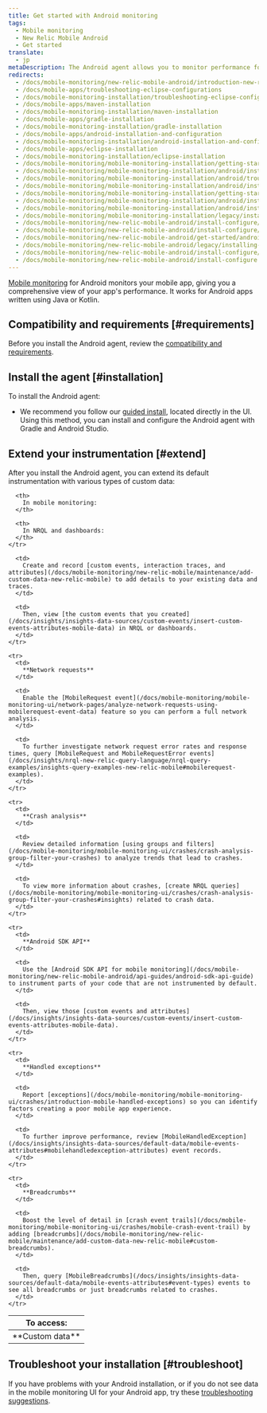 ```yaml
---
title: Get started with Android monitoring
tags:
  - Mobile monitoring
  - New Relic Mobile Android
  - Get started
translate:
  - jp
metaDescription: The Android agent allows you to monitor performance for Android apps written using Java or Kotlin.
redirects:
  - /docs/mobile-monitoring/new-relic-mobile-android/introduction-new-relic-mobile-android
  - /docs/mobile-apps/troubleshooting-eclipse-configurations
  - /docs/mobile-monitoring-installation/troubleshooting-eclipse-configurations
  - /docs/mobile-apps/maven-installation
  - /docs/mobile-monitoring-installation/maven-installation
  - /docs/mobile-apps/gradle-installation
  - /docs/mobile-monitoring-installation/gradle-installation
  - /docs/mobile-apps/android-installation-and-configuration
  - /docs/mobile-monitoring-installation/android-installation-and-configuration
  - /docs/mobile-apps/eclipse-installation
  - /docs/mobile-monitoring-installation/eclipse-installation
  - /docs/mobile-monitoring/mobile-monitoring-installation/getting-started/android-installation-and-configuration
  - /docs/mobile-monitoring/mobile-monitoring-installation/android/installing-android-apps-gradle-and
  - /docs/mobile-monitoring/mobile-monitoring-installation/android/troubleshooting-eclipse-configurations
  - /docs/mobile-monitoring/mobile-monitoring-installation/android/installing-android-apps-eclipse
  - /docs/mobile-monitoring/mobile-monitoring-installation/getting-started/android-installation-configuration
  - /docs/mobile-monitoring/mobile-monitoring-installation/android/installing-android-apps-gradle-android-studio
  - /docs/mobile-monitoring/mobile-monitoring-installation/android/installing-android-apps-maven
  - /docs/mobile-monitoring/mobile-monitoring-installation/legacy/installing-android-apps-eclipse
  - /docs/mobile-monitoring/new-relic-mobile-android/install-configure/android-installation-configuration
  - /docs/mobile-monitoring/new-relic-mobile-android/install-configure/installing-android-apps-gradle-android-studio
  - /docs/mobile-monitoring/new-relic-mobile-android/get-started/android-installation-configuration
  - /docs/mobile-monitoring/new-relic-mobile-android/legacy/installing-android-apps-eclipse
  - /docs/mobile-monitoring/new-relic-mobile-android/install-configure/installing-android-apps-maven
  - /docs/mobile-monitoring/new-relic-mobile-android/install-configure
---
```


[Mobile monitoring](/docs/mobile-monitoring/new-relic-mobile/getting-started/introduction-new-relic-mobile) for Android monitors your mobile app, giving you a comprehensive view of your app's performance. It works for Android apps written using Java or Kotlin.

## Compatibility and requirements [#requirements]

Before you install the Android agent, review the [compatibility and requirements](/docs/mobile-monitoring/new-relic-mobile-android/get-started/new-relic-android-compatibility-requirements/).

## Install the agent [#installation]

To install the Android agent:

* We recommend you follow our [guided install](https://onenr.io/02R5GVpaxQb), located directly in the UI. Using this method, you can install and configure the Android agent with Gradle and Android Studio.


## Extend your instrumentation [#extend]

After you install the Android agent, you can extend its default instrumentation with various types of custom data:

<table>
  <thead>
    <tr>
      <th style={{ width: "150px" }}>
        To access:
      </th>

      <th>
        In mobile monitoring:
      </th>

      <th>
        In NRQL and dashboards:
      </th>
    </tr>
  </thead>

  <tbody>
    <tr>
      <td>
        **Custom data**
      </td>

      <td>
        Create and record [custom events, interaction traces, and attributes](/docs/mobile-monitoring/new-relic-mobile/maintenance/add-custom-data-new-relic-mobile) to add details to your existing data and traces.
      </td>

      <td>
        Then, view [the custom events that you created](/docs/insights/insights-data-sources/custom-events/insert-custom-events-attributes-mobile-data) in NRQL or dashboards.
      </td>
    </tr>

    <tr>
      <td>
        **Network requests**
      </td>

      <td>
        Enable the [MobileRequest event](/docs/mobile-monitoring/mobile-monitoring-ui/network-pages/analyze-network-requests-using-mobilerequest-event-data) feature so you can perform a full network analysis.
      </td>

      <td>
        To further investigate network request error rates and response times, query [MobileRequest and MobileRequestError events](/docs/insights/nrql-new-relic-query-language/nrql-query-examples/insights-query-examples-new-relic-mobile#mobilerequest-examples).
      </td>
    </tr>

    <tr>
      <td>
        **Crash analysis**
      </td>

      <td>
        Review detailed information [using groups and filters](/docs/mobile-monitoring/mobile-monitoring-ui/crashes/crash-analysis-group-filter-your-crashes) to analyze trends that lead to crashes.
      </td>

      <td>
        To view more information about crashes, [create NRQL queries](/docs/mobile-monitoring/mobile-monitoring-ui/crashes/crash-analysis-group-filter-your-crashes#insights) related to crash data.
      </td>
    </tr>

    <tr>
      <td>
        **Android SDK API**
      </td>

      <td>
        Use the [Android SDK API for mobile monitoring](/docs/mobile-monitoring/new-relic-mobile-android/api-guides/android-sdk-api-guide) to instrument parts of your code that are not instrumented by default.
      </td>

      <td>
        Then, view those [custom events and attributes](/docs/insights/insights-data-sources/custom-events/insert-custom-events-attributes-mobile-data).
      </td>
    </tr>

    <tr>
      <td>
        **Handled exceptions**
      </td>

      <td>
        Report [exceptions](/docs/mobile-monitoring/mobile-monitoring-ui/crashes/introduction-mobile-handled-exceptions) so you can identify factors creating a poor mobile app experience.
      </td>

      <td>
        To further improve performance, review [MobileHandledException](/docs/insights/insights-data-sources/default-data/mobile-events-attributes#mobilehandledexception-attributes) event records.
      </td>
    </tr>

    <tr>
      <td>
        **Breadcrumbs**
      </td>

      <td>
        Boost the level of detail in [crash event trails](/docs/mobile-monitoring/mobile-monitoring-ui/crashes/mobile-crash-event-trail) by adding [breadcrumbs](/docs/mobile-monitoring/new-relic-mobile/maintenance/add-custom-data-new-relic-mobile#custom-breadcrumbs).
      </td>

      <td>
        Then, query [MobileBreadcrumbs](/docs/insights/insights-data-sources/default-data/mobile-events-attributes#event-types) events to see all breadcrumbs or just breadcrumbs related to crashes.
      </td>
    </tr>
  </tbody>
</table>

## Troubleshoot your installation [#troubleshoot]

If you have problems with your Android installation, or if you do not see data in the mobile monitoring UI for your Android app, try these [troubleshooting suggestions](/docs/mobile-monitoring/new-relic-mobile-android/troubleshoot/no-data-appears-android).